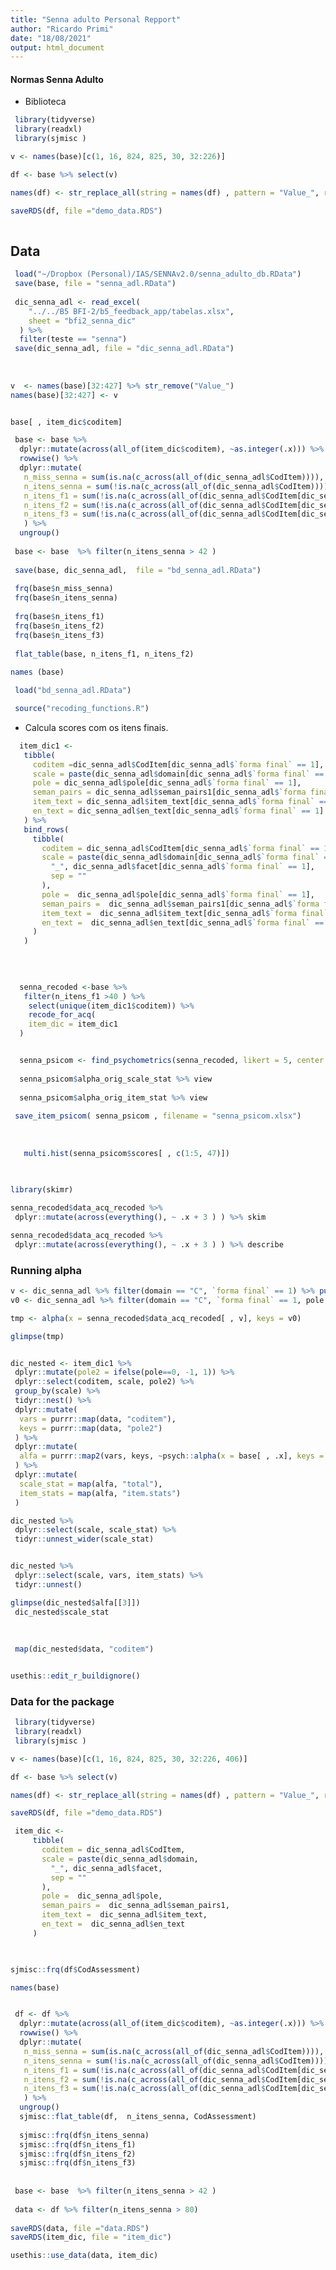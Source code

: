 ```yaml
---
title: "Senna adulto Personal Repport"
author: "Ricardo Primi"
date: "18/08/2021"
output: html_document
---
```


#### Normas Senna Adulto
* Biblioteca
```r

 library(tidyverse)
 library(readxl)
 library(sjmisc )

v <- names(base)[c(1, 16, 824, 825, 30, 32:226)]

df <- base %>% select(v)

names(df) <- str_replace_all(string = names(df) , pattern = "Value_", replacement = "")

saveRDS(df, file ="demo_data.RDS")
  
```

## Data
```r
 load("~/Dropbox (Personal)/IAS/SENNAv2.0/senna_adulto_db.RData")
 save(base, file = "senna_adl.RData")
 
 dic_senna_adl <- read_excel(
    "../../B5 BFI-2/b5_feedback_app/tabelas.xlsx",
    sheet = "bfi2_senna_dic"
  ) %>% 
  filter(teste == "senna")
 save(dic_senna_adl, file = "dic_senna_adl.RData")
 
 
 
v  <- names(base)[32:427] %>% str_remove("Value_")
names(base)[32:427] <- v


base[ , item_dic$coditem]

 base <- base %>% 
  dplyr::mutate(across(all_of(item_dic$coditem), ~as.integer(.x))) %>%
  rowwise() %>%
  dplyr::mutate(
   n_miss_senna = sum(is.na(c_across(all_of(dic_senna_adl$CodItem)))),
   n_itens_senna = sum(!is.na(c_across(all_of(dic_senna_adl$CodItem)))),
   n_itens_f1 = sum(!is.na(c_across(all_of(dic_senna_adl$CodItem[dic_senna_adl$`forma final` == 1])))),
   n_itens_f2 = sum(!is.na(c_across(all_of(dic_senna_adl$CodItem[dic_senna_adl$`forma final` == 2])))),
   n_itens_f3 = sum(!is.na(c_across(all_of(dic_senna_adl$CodItem[dic_senna_adl$`forma final` == 3]))))
   ) %>%
  ungroup() 
 
 base <- base  %>% filter(n_itens_senna > 42 )
 
 save(base, dic_senna_adl,  file = "bd_senna_adl.RData")
 
 frq(base$n_miss_senna)
 frq(base$n_itens_senna)
 
 frq(base$n_itens_f1)
 frq(base$n_itens_f2)
 frq(base$n_itens_f3)
 
 flat_table(base, n_itens_f1, n_itens_f2)
 
names (base)

```

```r
 load("bd_senna_adl.RData")

 source("recoding_functions.R")

```

  

* Calcula scores com os itens finais.
```r

  
  item_dic1 <-
   tibble(
     coditem =dic_senna_adl$CodItem[dic_senna_adl$`forma final` == 1],
     scale = paste(dic_senna_adl$domain[dic_senna_adl$`forma final` == 1], sep = ""),
     pole = dic_senna_adl$pole[dic_senna_adl$`forma final` == 1],
     seman_pairs = dic_senna_adl$seman_pairs1[dic_senna_adl$`forma final` == 1],
     item_text = dic_senna_adl$item_text[dic_senna_adl$`forma final` == 1],
     en_text = dic_senna_adl$en_text[dic_senna_adl$`forma final` == 1]
   ) %>%
   bind_rows(
     tibble(
       coditem = dic_senna_adl$CodItem[dic_senna_adl$`forma final` == 1],
       scale = paste(dic_senna_adl$domain[dic_senna_adl$`forma final` == 1],
         "_", dic_senna_adl$facet[dic_senna_adl$`forma final` == 1],
         sep = ""
       ),
       pole =  dic_senna_adl$pole[dic_senna_adl$`forma final` == 1],
       seman_pairs =  dic_senna_adl$seman_pairs1[dic_senna_adl$`forma final` == 1],
       item_text =  dic_senna_adl$item_text[dic_senna_adl$`forma final` == 1],
       en_text =  dic_senna_adl$en_text[dic_senna_adl$`forma final` == 1]
     )
   )
 
 
  
```



```r
  
  senna_recoded <-base %>% 
   filter(n_itens_f1 >40 ) %>%
    select(unique(item_dic1$coditem)) %>% 
    recode_for_acq( 
    item_dic = item_dic1
  )


  senna_psicom <- find_psychometrics(senna_recoded, likert = 5, center = 3)
  
  senna_psicom$alpha_orig_scale_stat %>% view
  
  senna_psicom$alpha_orig_item_stat %>% view
  
 save_item_psicom( senna_psicom , filename = "senna_psicom.xlsx") 
  
  
  
   multi.hist(senna_psicom$scores[ , c(1:5, 47)])
   
  
```

```r
library(skimr)

senna_recoded$data_acq_recoded %>% 
 dplyr::mutate(across(everything(), ~ .x + 3 ) ) %>% skim

senna_recoded$data_acq_recoded %>% 
 dplyr::mutate(across(everything(), ~ .x + 3 ) ) %>% describe

```

### Running alpha
```r

v <- dic_senna_adl %>% filter(domain == "C", `forma final` == 1) %>% pull(CodItem)
v0 <- dic_senna_adl %>% filter(domain == "C", `forma final` == 1, pole == 0) %>% pull(CodItem)

tmp <- alpha(x = senna_recoded$data_acq_recoded[ , v], keys = v0)

glimpse(tmp)


dic_nested <- item_dic1 %>% 
 dplyr::mutate(pole2 = ifelse(pole==0, -1, 1)) %>%
 dplyr::select(coditem, scale, pole2) %>% 
 group_by(scale) %>% 
 tidyr::nest() %>%
 dplyr::mutate(
  vars = purrr::map(data, "coditem"),
  keys = purrr::map(data, "pole2")
 ) %>%
 dplyr::mutate(
  alfa = purrr::map2(vars, keys, ~psych::alpha(x = base[ , .x], keys = .y))
 ) %>% 
 dplyr::mutate( 
  scale_stat = map(alfa, "total"),
  item_stats = map(alfa, "item.stats")
 )

dic_nested %>% 
 dplyr::select(scale, scale_stat) %>%
 tidyr::unnest_wider(scale_stat)


dic_nested %>% 
 dplyr::select(scale, vars, item_stats) %>%
 tidyr::unnest()

glimpse(dic_nested$alfa[[3]])
 dic_nested$scale_stat
 
 
 
 map(dic_nested$data, "coditem")


usethis::edit_r_buildignore()

```
### Data for the package

```r



 library(tidyverse)
 library(readxl)
 library(sjmisc )

v <- names(base)[c(1, 16, 824, 825, 30, 32:226, 406)]

df <- base %>% select(v)

names(df) <- str_replace_all(string = names(df) , pattern = "Value_", replacement = "")

saveRDS(df, file ="demo_data.RDS")
```

```r

 item_dic <-
     tibble(
       coditem = dic_senna_adl$CodItem,
       scale = paste(dic_senna_adl$domain,
         "_", dic_senna_adl$facet,
         sep = ""
       ),
       pole =  dic_senna_adl$pole,
       seman_pairs =  dic_senna_adl$seman_pairs1,
       item_text =  dic_senna_adl$item_text,
       en_text =  dic_senna_adl$en_text
     )
  


sjmisc::frq(df$CodAssessment)

names(base)


 df <- df %>% 
  dplyr::mutate(across(all_of(item_dic$coditem), ~as.integer(.x))) %>%
  rowwise() %>%
  dplyr::mutate(
   n_miss_senna = sum(is.na(c_across(all_of(dic_senna_adl$CodItem)))),
   n_itens_senna = sum(!is.na(c_across(all_of(dic_senna_adl$CodItem)))),
   n_itens_f1 = sum(!is.na(c_across(all_of(dic_senna_adl$CodItem[dic_senna_adl$`forma final` == 1])))),
   n_itens_f2 = sum(!is.na(c_across(all_of(dic_senna_adl$CodItem[dic_senna_adl$`forma final` == 2])))),
   n_itens_f3 = sum(!is.na(c_across(all_of(dic_senna_adl$CodItem[dic_senna_adl$`forma final` == 3]))))
   ) %>%
  ungroup() 
  sjmisc::flat_table(df,  n_itens_senna, CodAssessment)
 
  sjmisc::frq(df$n_itens_senna)
  sjmisc::frq(df$n_itens_f1)
  sjmisc::frq(df$n_itens_f2)
  sjmisc::frq(df$n_itens_f3) 
 
 
 base <- base  %>% filter(n_itens_senna > 42 )
 
 data <- df %>% filter(n_itens_senna > 80)
 
saveRDS(data, file ="data.RDS")
saveRDS(item_dic, file = "item_dic")

usethis::use_data(data, item_dic)

```

